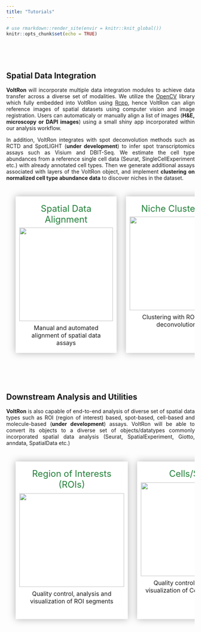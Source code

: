 ```yaml
---
title: "Tutorials"
---
```


<style>
.title{
  display: none;
}
body {
  text-align: justify
}
table, th, td, tr{
  empty-cells:hide;
  border-spacing: 25px;
  border-collapse: separate;
}
td{
  filter:drop-shadow(0 0 10px rgba(0,0,0,0.3));
  padding: 10px;
  background:white;
  text-align:center;
  width:33%;
  vertical-align: text-top;
}
td:hover, td:active{
  filter:drop-shadow(0 0 10px rgba(0,0,0,0.3));
  transform: scale(1.02);
  cursor: pointer;
}
.main-container {
  max-width: 1200px;
  margin-left: auto;
  margin-right: auto;
}
p.tutorial {
  text-decoration: none!important;
  font-size: 1.5em;
  color: #23803A;
  margin: 3%
}
</style>

```r
# use rmarkdown::render_site(envir = knitr::knit_global())
knitr::opts_chunk$set(echo = TRUE)
```

<br>
<!-- <br> -->

<!-- ## Spatial Data Analysis with VoltRon -->

<br>

## Spatial Data Integration


**VoltRon** will incorporate multiple data integration modules to achieve data transfer across a diverse set of modalities. We utilize the <a href="https://opencv.org/">OpenCV</a> library which fully embedded into VoltRon using <a href="https://www.rcpp.org/">Rcpp</a>, hence VoltRon can align reference images of spatial datasets using computer vision and image registration. Users can automaticaly or manually align a list of images (**H&E, microscopy or DAPI images**) using a small shiny app incorporated within our analysis workflow. 

In addition, VoltRon integrates with spot deconvolution methods such as RCTD and SpotLIGHT (**under development**) to infer spot transcriptomics assays such as Visium and DBIT-Seq. We estimate the cell type abundances from a reference single cell data (Seurat, SingleCellExperiment etc.) with already annotated cell types. Then we generate additional assays associated with layers of the VoltRon object, and implement **clustering on normalized cell type abundance data** to discover niches in the dataset. 

<table>
<tbody>
  <tr>
   <td onclick="location.href='registration.html';"> 
      <p class ="tutorial"> Spatial Data Alignment </p>
      <img width="250" height="250" src="https://bimsbstatic.mdc-berlin.de/landthaler/VoltRon/Package/images/registration.png" class="center">
      <p style = "margin: 3%"> Manual and automated alignment of spatial data assays</p>
   </td>
   <td onclick="location.href='deconvolution.html';"> 
      <p class ="tutorial"> Niche Clustering </p>
      <img width="250" height="250" src="https://bimsbstatic.mdc-berlin.de/landthaler/VoltRon/Package/images/deconvolution.png" class="center">
      <p style = "margin: 3%"> Clustering with ROI/spot deconvolution</p>
   </td>
   <td> 
   </td>
  </tr>
</tbody>
</table>

<br>
<br>

## Downstream Analysis and Utilities

**VoltRon** is also capable of end-to-end analysis of diverse set of spatial data types such as ROI (region of interest) based, spot-based, cell-based and molecule-based (**under development**) assays. VoltRon will be able to convert its objects to a diverse set of objects/datatypes commonly incorporated spatial data analysis (Seurat, SpatialExperiment, Giotto, anndata, SpatialData etc.) 

<table>
<tbody>
  <tr>
   <td onclick="location.href='roianalysis.html';"> 
      <p class ="tutorial"> Region of Interests (ROIs) </p>
      <img width="280" height="250" src="https://bimsbstatic.mdc-berlin.de/landthaler/VoltRon/Package/images/GeoMx.png" class="center">
      <p style = "margin: 3%"> Quality control, analysis and visualization of ROI segments </p>
   </td>
   <td onclick="location.href='spotanalysis.html';"> 
      <p class ="tutorial"> Cells/Spots </p>
      <img width="280" height="250" src="https://bimsbstatic.mdc-berlin.de/landthaler/VoltRon/Package/images/spotanalysis.png" class="center">
      <p style = "margin: 3%"> Quality control, analysis and visualization of Cell/Spot datasets </p>
   </td>
   <td> 
      <p class ="tutorial"> Converting VoltRon Objects </p>
      <img width="270" height="250" src="https://bimsbstatic.mdc-berlin.de/landthaler/VoltRon/Package/images/conversion.png" class="center">
      <p style = "margin: 3%"> Converting VoltRon objects into Seurat, Giotto, squidpy (anndata) etc. <strong> (under development) </strong></p>
   </td>
  </tr>
</tbody>
</table>

<br>
